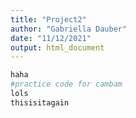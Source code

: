 ```yaml
---
title: "Project2"
author: "Gabriella Dauber"
date: "11/12/2021"
output: html_document
---
```


```r
haha
#practice code for cambam 
lols
thisisitagain


```

```r



```

```r



```
